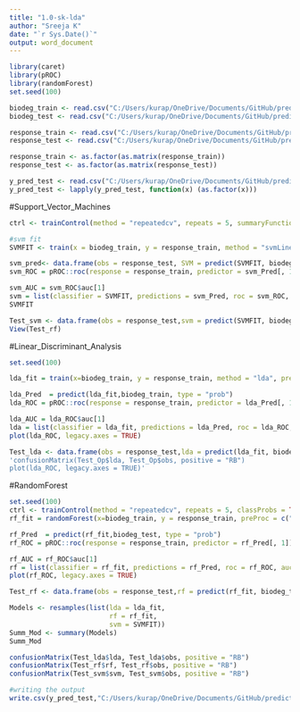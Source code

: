 ```yaml
---
title: "1.0-sk-lda"
author: "Sreeja K"
date: "`r Sys.Date()`"
output: word_document
---
```



```r
library(caret)
library(pROC)
library(randomForest)
set.seed(100)
```


```r
biodeg_train <- read.csv("C:/Users/kurap/OneDrive/Documents/GitHub/predictive-modeling/data/biodeg_train.csv", header = TRUE, sep = ",")
biodeg_test <- read.csv("C:/Users/kurap/OneDrive/Documents/GitHub/predictive-modeling/data/biodeg_test.csv", header = TRUE, sep = ",")

response_train <- read.csv("C:/Users/kurap/OneDrive/Documents/GitHub/predictive-modeling/data/response_train.csv", header = TRUE, sep = ",")
response_test <- read.csv("C:/Users/kurap/OneDrive/Documents/GitHub/predictive-modeling/data/response_test.csv", header = TRUE, sep = ",")

response_train <- as.factor(as.matrix(response_train))
response_test <- as.factor(as.matrix(response_test))

y_pred_test <- read.csv("C:/Users/kurap/OneDrive/Documents/GitHub/predictive-modeling/data/test-results/y_pred.csv", header = TRUE, sep = ",")
y_pred_test <- lapply(y_pred_test, function(x) (as.factor(x)))
```


#Support_Vector_Machines

```r
ctrl <- trainControl(method = "repeatedcv", repeats = 5, summaryFunction = twoClassSummary, classProbs = TRUE, savePredictions = TRUE)

#svm fit
SVMFIT <- train(x = biodeg_train, y = response_train, method = "svmLinear", preProcess = c("center","scale"),  trControl = ctrl)

svm_pred<- data.frame(obs = response_test, SVM = predict(SVMFIT, biodeg_test))
svm_ROC = pROC::roc(response = response_train, predictor = svm_Pred[, 1])

svm_AUC = svm_ROC$auc[1]
svm = list(classifier = SVMFIT, predictions = svm_Pred, roc = svm_ROC, auc = svm_AUC)
SVMFIT
```




```r
Test_svm <- data.frame(obs = response_test,svm = predict(SVMFIT, biodeg_test))
View(Test_rf)
```



#Linear_Discriminant_Analysis
```r
set.seed(100)

lda_fit = train(x=biodeg_train, y = response_train, method = "lda", preProc = c("center", "scale"), metric = "ROC", trControl = ctrl)

lda_Pred  = predict(lda_fit,biodeg_train, type = "prob") 
lda_ROC = pROC::roc(response = response_train, predictor = lda_Pred[, 1])

lda_AUC = lda_ROC$auc[1]
lda = list(classifier = lda_fit, predictions = lda_Pred, roc = lda_ROC, auc = lda_AUC)
plot(lda_ROC, legacy.axes = TRUE)
```



```r
Test_lda <- data.frame(obs = response_test,lda = predict(lda_fit, biodeg_test))
'confusionMatrix(Test_Op$lda, Test_Op$obs, positive = "RB")
plot(lda_ROC, legacy.axes = TRUE)'
```

#RandomForest

```r
set.seed(100)
ctrl <- trainControl(method = "repeatedcv", repeats = 5, classProbs = TRUE)
rf_fit = randomForest(x=biodeg_train, y = response_train, preProc = c("center", "scale"), metric = "ROC", trControl = ctrl)

rf_Pred  = predict(rf_fit,biodeg_test, type = "prob") 
rf_ROC = pROC::roc(response = response_train, predictor = rf_Pred[, 1])

rf_AUC = rf_ROC$auc[1]
rf = list(classifier = rf_fit, predictions = rf_Pred, roc = rf_ROC, auc = rf_AUC)
plot(rf_ROC, legacy.axes = TRUE)
```


```r
Test_rf <- data.frame(obs = response_test,rf = predict(rf_fit, biodeg_test))
```


```r
Models <- resamples(list(lda = lda_fit,
                         rf = rf_fit, 
                         svm = SVMFIT))
Summ_Mod <- summary(Models)
Summ_Mod

```

```r
confusionMatrix(Test_lda$lda, Test_lda$obs, positive = "RB")
confusionMatrix(Test_rf$rf, Test_rf$obs, positive = "RB")
confusionMatrix(Test_svm$svm, Test_svm$obs, positive = "RB")
```

```r
#writing the output
write.csv(y_pred_test,"C:/Users/kurap/OneDrive/Documents/GitHub/predictive-modeling/data/model-output/y_pred_sr.csv", row.names = FALSE)
```

